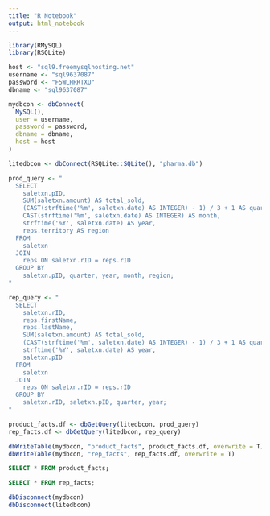 ```yaml
---
title: "R Notebook"
output: html_notebook
---
```


```r
library(RMySQL)
library(RSQLite)

host <- "sql9.freemysqlhosting.net"
username <- "sql9637087"
password <- "F5WLHRRTXU"
dbname <- "sql9637087"

mydbcon <- dbConnect(
  MySQL(),
  user = username,
  password = password,
  dbname = dbname,
  host = host
)

litedbcon <- dbConnect(RSQLite::SQLite(), "pharma.db")

prod_query <- "
  SELECT
    saletxn.pID,
    SUM(saletxn.amount) AS total_sold,
    (CAST(strftime('%m', saletxn.date) AS INTEGER) - 1) / 3 + 1 AS quarter,
    CAST(strftime('%m', saletxn.date) AS INTEGER) AS month,
    strftime('%Y', saletxn.date) AS year,
    reps.territory AS region
  FROM
    saletxn
  JOIN
    reps ON saletxn.rID = reps.rID
  GROUP BY
    saletxn.pID, quarter, year, month, region;
"

rep_query <- "
  SELECT
    saletxn.rID,
    reps.firstName,
    reps.lastName,
    SUM(saletxn.amount) AS total_sold,
    (CAST(strftime('%m', saletxn.date) AS INTEGER) - 1) / 3 + 1 AS quarter,
    strftime('%Y', saletxn.date) AS year,
    saletxn.pID
  FROM
    saletxn
  JOIN
    reps ON saletxn.rID = reps.rID
  GROUP BY
    saletxn.rID, saletxn.pID, quarter, year;
"

product_facts.df <- dbGetQuery(litedbcon, prod_query)
rep_facts.df <- dbGetQuery(litedbcon, rep_query)

dbWriteTable(mydbcon, "product_facts", product_facts.df, overwrite = T)
dbWriteTable(mydbcon, "rep_facts", rep_facts.df, overwrite = T)
```

``` sql
SELECT * FROM product_facts;
```

``` sql
SELECT * FROM rep_facts;
```

```r
dbDisconnect(mydbcon)
dbDisconnect(litedbcon)
```